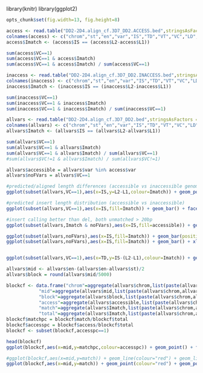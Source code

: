 library(knitr)
library(ggplot2)
```r
opts_chunk$set(fig.width=13, fig.height=8)


``` 

```r
access <- read.table("DD2-2D4.align_cf.3D7_DD2.ACCESS.bed",stringsAsFactors = F)
colnames(access) <- c("chrom","st","en","var","IS","TD","VT","VC","LD","N1","C1","L1","NM1","N2","C2","L2","MN2")
access$Imatch <- (access$IS == (access$L2-access$L1))

sum(access$VC==1)
sum(access$VC==1 & access$Imatch)
sum(access$VC==1 & access$Imatch) / sum(access$VC==1)

```


```r
inaccess <- read.table("DD2-2D4.align_cf.3D7_DD2.INACCESS.bed",stringsAsFactors = F)
colnames(inaccess) <- c("chrom","st","en","var","IS","TD","VT","VC","LD","N1","C1","L1","NM1","N2","C2","L2","MN2")
inaccess$Imatch <- (inaccess$IS == (inaccess$L2-inaccess$L1))

sum(inaccess$VC==1)
sum(inaccess$VC==1 & inaccess$Imatch)
sum(inaccess$VC==1 & inaccess$Imatch) / sum(inaccess$VC==1)


```



```r
allvars <- read.table("DD2-2D4.align_cf.3D7_DD2.bed",stringsAsFactors = F)
colnames(allvars) <- c("chrom","st","en","var","IS","TD","VT","VC","LD","N1","C1","L1","NM1","N2","C2","L2","MN2")
allvars$Imatch <- (allvars$IS == (allvars$L2-allvars$L1))

sum(allvars$VC==1)
sum(allvars$VC==1 & allvars$Imatch)
sum(allvars$VC==1 & allvars$Imatch) / sum(allvars$VC==1)
#sum(allvars$VC!=1 & allvars$Imatch) / sum(allvars$VC!=1)

allvars$accessible = allvars$var %in% access$var
allvars$noFVars = allvars$VC==1

#predicted/aligned length differences (accessible vs inaccessible genome)
ggplot(subset(allvars,VC==1),aes(x=IS,y=L2-L1,colour=Imatch)) + geom_point() + facet_grid(accessible ~ .) + xlim(-100,100)

#predicted insert length distribution (accessible vs inaccessible)
ggplot(subset(allvars,VC==1),aes(x=IS,fill=Imatch)) + geom_bar() + facet_grid(accessible ~ .,scale="free_y") + xlim(-100,100)

#insert calling better than del, both unmatched > 20bp
ggplot(subset(allvars,Imatch & noFVars),aes(x=IS,fill=accessible)) + geom_bar()

ggplot(subset(allvars,noFVars),aes(x=IS,fill=Imatch)) + geom_bar(position="fill") + xlim(-50,50)
ggplot(subset(allvars,noFVars),aes(x=IS,fill=Imatch)) + geom_bar() + xlim(-50,50)


ggplot(subset(allvars,VC==1),aes(x=TD,y=IS-(L2-L1),colour=Imatch)) + geom_point() + facet_grid(accessible ~ .)


```

```r

allvars$mid <- allvars$en-(allvars$en-allvars$st)/2
allvars$block = round(allvars$mid/5000)

blockcf <- data.frame("chrom"=aggregate(allvars$chrom,list(paste(allvars$chrom,allvars$block)),FUN=unique)[[2]],
            "mid"=aggregate(allvars$mid,list(paste(allvars$chrom,allvars$block)),FUN=mean)[[2]],
            "block"=aggregate(allvars$block,list(paste(allvars$chrom,allvars$block)),FUN=unique)[[2]],
            "access"=aggregate(allvars$accessible,list(paste(allvars$chrom,allvars$block)),FUN=sum)[[2]],
            "match"=aggregate(allvars$Imatch,list(paste(allvars$chrom,allvars$block)),FUN=sum)[[2]],
            "total"=aggregate(allvars$Imatch,list(paste(allvars$chrom,allvars$block)),FUN=length)[[2]])
blockcf$matchpc = blockcf$match/blockcf$total
blockcf$accesspc = blockcf$access/blockcf$total
blockcf <- subset(blockcf,accesspc==1)

head(blockcf)
ggplot(blockcf,aes(x=mid,y=matchpc,colour=accesspc)) + geom_point() + facet_grid(chrom ~ .)

#ggplot(blockcf,aes(x=mid,y=match)) + geom_line(colour="red") + geom_line(aes(y=total)) + facet_grid(chrom ~ .)
ggplot(blockcf,aes(x=mid,y=match)) + geom_point(colour="red") + geom_point(aes(y=total)) + facet_grid(chrom ~ .)

```
